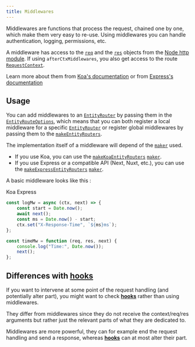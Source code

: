 ```yaml
---
title: Middlewares
---
```



Middlewares are functions that process the request, chained one by one, which make them very easy to re-use. Using
middlewares you can handle authentication, logging, permissions, etc.

A middleware has access to the [`req`](https://nodejs.org/api/http.html#http_class_http_clientrequest) and the
[`res`](https://nodejs.org/api/http.html#http_class_http_serverresponse) objects from the
[Node http module](https://nodejs.org/api/http.html). If using `afterCtxMiddlewares`, you also get access to the route
[`RequestContext`](/definitions/definitions#requestcontext).

<DocAlert status="info">

Learn more about them from [Koa's documentation](https://github.com/koajs/koa) or from
[Express's documentation](https://expressjs.com/en/guide/using-middleware.html)

</DocAlert>

## Usage

You can add middlewares to an [`EntityRouter`](/definitions/classes/entityrouter) by passing them in the
[`EntityRouteOptions`](/definitions/definitions#entityrouteoptions), which means that you can both register a local
middleware for a specific [`EntityRouter`](/definitions/classes/entityrouter) or register global middlewares by passing
them to the [`makeEntityRouters`](/definitions/definitions#makeentityrouters).

The implementation itself of a middleware will depend of the [`maker`](/entity-routes/introduction#maker/) used.

-   If you use Koa, you can use the [`makeKoaEntityRouters`](/definitions/definitions#makekoaentityrouters)
    [`maker`](/entity-routes/introduction#maker/).
-   If you use Express or a compatible API (Next, Nuxt, etc.), you can use the
    [`makeExpressEntityRouters`](/definitions/definitions#makeexpressentityrouters)
    [`maker`](/entity-routes/introduction#maker/).

A basic middleware looks like this :

<Tabs>
  <TabList>
    <Tab>Koa</Tab>
    <Tab>Express</Tab>
  </TabList>

  <TabPanels>
    <TabPanel>

```typescript title="Example taken from https://koajs.com/"
const logMw = async (ctx, next) => {
    const start = Date.now();
    await next();
    const ms = Date.now() - start;
    ctx.set("X-Response-Time", `${ms}ms`);
};
```

</TabPanel>
    <TabPanel>

```typescript title="Example taken from https://expressjs.com/fr/guide/using-middleware.html"
const timeMw = function (req, res, next) {
    console.log("Time:", Date.now());
    next();
};
```

</TabPanel>

  </TabPanels>
</Tabs>

## Differences with [**hooks**](/entity-routes/hooks/)

If you want to intervene at some point of the request handling (and potentially alter part), you might want to check
[**hooks**](hooks) rather than using middlewares.

They differ from middlewares since they do not receive the context/req/res arguments but rather just the relevant parts
of what they are dedicated to.

Middlewares are more powerful, they can for example end the request handling and send a response, whereas
[**hooks**](/entity-routes/hooks/) can at most alter their part.
